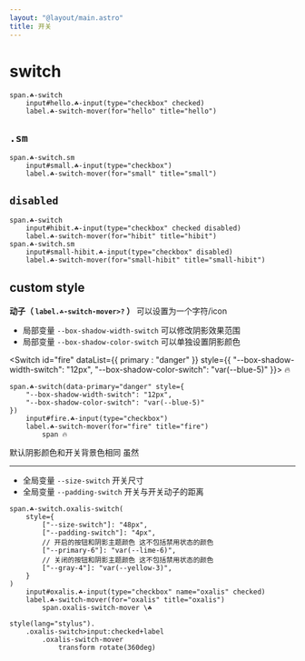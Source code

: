 ```yaml
---
layout: "@layout/main.astro"
title: 开关
---
```




# switch


<Switch id="hello" checked />

```pug
span.☘-switch
    input#hello.☘-input(type="checkbox" checked)
    label.☘-switch-mover(for="hello" title="hello")
```


## `.sm`

<Switch id="small" class="sm"/>

```pug
span.☘-switch.sm
    input#small.☘-input(type="checkbox")
    label.☘-switch-mover(for="small" title="small")
```


## `disabled`

<Switch id="hibit" checked disabled/>
<Switch id="small-hibit" class="sm" disabled/>

```pug
span.☘-switch
    input#hibit.☘-input(type="checkbox" checked disabled)
    label.☘-switch-mover(for="hibit" title="hibit")
span.☘-switch.sm
    input#small-hibit.☘-input(type="checkbox" disabled)
    label.☘-switch-mover(for="small-hibit" title="small-hibit")
```

## custom style

**动子（ `label.☘-switch-mover>?` ）** 可以设置为一个字符/icon

- 局部变量 `--box-shadow-width-switch` 可以修改阴影效果范围
- 局部变量 `--box-shadow-color-switch` 可以单独设置阴影颜色


<Switch id="fire" dataList={{ primary : "danger" }} style={{
    "--box-shadow-width-switch": "12px",
    "--box-shadow-color-switch": "var(--blue-5)"
}}>
    <span>🔥</span>
</Switch>

```pug
span.☘-switch(data-primary="danger" style={
    "--box-shadow-width-switch": "12px",
    "--box-shadow-color-switch": "var(--blue-5)"
})
    input#fire.☘-input(type="checkbox")
    label.☘-switch-mover(for="fire" title="fire")
        span 🔥
```
默认阴影颜色和开关背景色相同 虽然

***

- 全局变量 `--size-switch` 开关尺寸
- 全局变量 `--padding-switch` 开关与开关动子的距离

<OxalisSwitch id="oxalis" />

```pug
span.☘-switch.oxalis-switch(
    style={
        ["--size-switch"]: "48px",
        ["--padding-switch"]: "4px",
        // 开启的按钮和阴影主题颜色 这不包括禁用状态的颜色
        ["--primary-6"]: "var(--lime-6)",
        // 关闭的按钮和阴影主题颜色 这不包括禁用状态的颜色
        ["--gray-4"]: "var(--yellow-3)",
    }
)
    input#oxalis.☘-input(type="checkbox" name="oxalis" checked)
    label.☘-switch-mover(for="oxalis" title="oxalis")
        span.oxalis-switch-mover \☘

style(lang="stylus").
    .oxalis-switch>input:checked+label
        .oxalis-switch-mover
            transform rotate(360deg)
```
